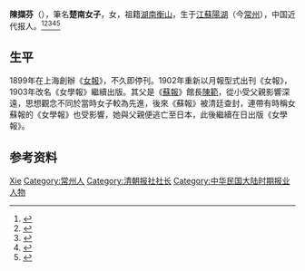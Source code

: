 '''陳擷芬'''（{{bd|1883年||1923年|}}），筆名'''楚南女子'''，女，祖籍[[湖南|湖南]][[衡山|衡山]]，生于[[江蘇|江蘇]][[陽湖|陽湖]]（今[[常州|常州]]），中国近代报人。<ref>{{Cite book|title=湖南百科全书|author=禹舜主编; 洪期钧副主编|publisher=岳麓书社|year=1999|isbn=|location=长沙|pages=}}</ref><ref>{{Cite book|title=新闻传播百科全书|author=邱沛篁, 吴信训, 向纯武等主编|publisher=四川人民出版社|year=1998|isbn=|location=成都|pages=}}</ref><ref>{{Cite book|title=20世纪中华人物名字号辞典|author=周家珍编著|publisher=法律出版社|year=2000|isbn=9787503628320|location=北京|pages=}}</ref><ref>{{Cite book|title=新闻学大辞典|author=甘惜分主编; 钱辛波, 成一, 洪一龙等副主编|publisher=河南人民出版社|year=1993|isbn=|location=郑州|pages=}}</ref><ref>{{Cite book|title=上海大辞典 • 下册|author=王荣华主编|publisher=上海辞书出版社|year=2013|isbn=|location=上海|pages=}}</ref>

== 生平 ==
1899年在上海創辦《[[女報|女報]]》，不久即停刊。1902年重新以月報型式出刊《女報》，1903年改名《女學報》繼續出版。其父是《[[蘇報|蘇報]]》館長[[陳範|陳範]]，從小受父親影響深遠，思想觀念不同於當時女子較為先進，後來《蘇報》被清廷查封，連帶有時稱女蘇報的《女學報》也受影響，她與父親便逃亡至日本，此後繼續在日出版《女學報》。

== 参考资料 ==
{{reflist}}

{{清朝陈嘉言家系}}

{{Authority control}}
{{DEFAULTSORT:Chen陈}}
[[Category:陈姓|Xie]]
[[Category:常州人|Category:常州人]]
[[Category:清朝报社社长|Category:清朝报社社长]]
[[Category:中华民国大陆时期报业人物|Category:中华民国大陆时期报业人物]]
